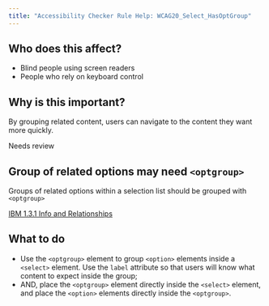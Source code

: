 ```yaml
---
title: "Accessibility Checker Rule Help: WCAG20_Select_HasOptGroup"
---
```


<div className="toolHelp">
<Row>
<Column colLg={5} colMd={3} colSm={4} className="toolLeft">

## Who does this affect?

 * Blind people using screen readers
 * People who rely on keyboard control

## Why is this important?

By grouping related content, users can navigate to the content they want more quickly.

</Column>
<Column colLg={11} colMd={5} colSm={4} className="toolMain">

<div className="level-violation">
Needs review
</div>

## Group of related options may need `<optgroup>`
Groups of related options within a selection list should be grouped with `<optgroup>`

[IBM 1.3.1 Info and Relationships](http://www.ibm.com/able/guidelines/ci162/info_and_relationships.html)

<div id="elementLocation">
</div>

## What to do

 * Use the `<optgroup>` element to group `<option>` elements inside a `<select>` element. Use the `label` attribute so that users will know what content to expect inside the group;
 * AND, place the `<optgroup>` element directly inside the `<select>` element, and place the `<option>` elements directly inside the `<optgroup>`.


</Column>
</Row>
</div>

